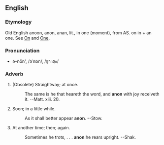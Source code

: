 ==English==
===Etymology===
Old English anoon, anon, anan, lit., in one  (moment), from AS. on in + an one.  See [[On]] and [[One]].

===Pronunciation===
*ə-nŏn', /əˈnɒn/, /<tt>@"nQn</tt>/

===Adverb===
# (Obsolete) Straightway; at once.
#:    The same is he that heareth the word, and '''anon''' with joy receiveth it. --Matt. xiii. 20.
# Soon; in a little while.
#:    As it shall better appear '''anon'''. --Stow.
# At another time; then; again.
#:    Sometimes he trots, . . . '''anon''' he rears upright. --Shak.
<!-- material copied from Webster's Revised Unabridged Dictionary (1913) -->